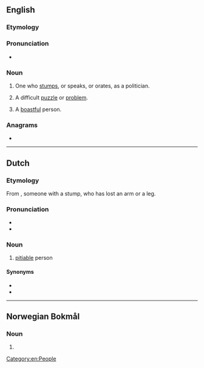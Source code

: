 ==English==

===Etymology===
{{suffix|en|stump|er}}

===Pronunciation===
* {{audio|en|En-au-stumper.ogg|Audio (AU)}}

===Noun===
{{en-noun}}

# One who [[stump]]s, or speaks, or orates, as a politician.
#: {{ux|en|He's not yet well known, but he's a good '''stumper'''.}}
# {{lb|en|informal}} A difficult [[puzzle]] or [[problem]].
#: {{ux|en|Global warming is a real '''stumper'''.}}
# {{lb|en|archaic|slang}} A [[boastful]] person.

{{Webster 1913}}

===Anagrams===
* {{anagrams|en|a=emprstu|Sumpter|restump|sumpter}}

[[Category:en:People]]

----

==Dutch==

===Etymology===
From {{af|nl|stomp|-er|id2=agent noun}}, someone with a stump, who has lost an arm or a leg.

===Pronunciation===
* {{audio|nl|Nl-stumper.ogg|Audio}}
* {{hyphenation|nl|stum|per}}

===Noun===
{{nl-noun|m|-s|stumpertje}}

# [[pitiable]] person

====Synonyms====
* {{l|nl|stakker}}
* {{l|nl|zielenpoot}}

----

==Norwegian Bokmål==

===Noun===
{{head|nb|noun form|g=m}}

# {{inflection of|nb|stump||indef|p}}